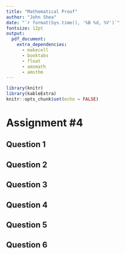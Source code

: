 ```yaml
---
title: "Mathematical Proof"
author: "John Shea"
date: "`r format(Sys.time(), '%B %d, %Y')`"
fontsize: 12pt
output:
  pdf_document:
    extra_dependencies:
      - makecell
      - booktabs
      - float
      - amsmath
      - amsthm
---
```


```r
library(knitr)
library(kableExtra)
knitr::opts_chunk$set(echo = FALSE)
```

# Assignment \#4

## Question 1

\input{question_1.tex}

## Question 2

\input{question_2.tex}

## Question 3

\input{question_3.tex}

## Question 4

\input{question_4.tex}

## Question 5

\input{question_5.tex}

## Question 6

\input{question_6.tex}

